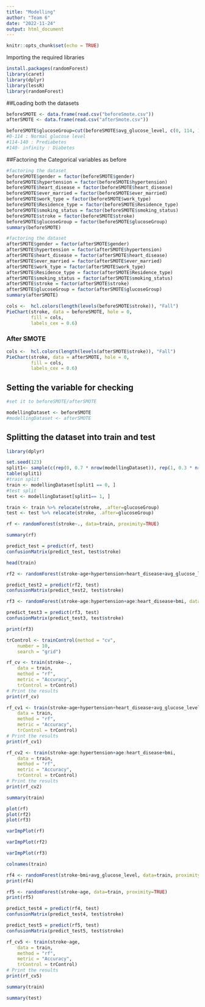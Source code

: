 ```yaml
---
title: "Modelling"
author: "Team 6"
date: "2022-11-24"
output: html_document
---
```


```r
knitr::opts_chunk$set(echo = TRUE)
```

Importing the required libraries
```r
install.packages(randomForest)
library(caret)
library(dplyr)
library(lessR)
library(randomForest)
```


##Loading both the datasets 
```r
beforeSMOTE <- data.frame(read.csv("beforeSmote.csv"))
afterSMOTE <- data.frame(read.csv("afterSmote.csv"))

```

```r
beforeSMOTE$glucoseGroup=cut(beforeSMOTE$avg_glucose_level, c(0, 114, 140, Inf), c("Normal", "Prediabetes", "Diabetes"), include.lowest=TRUE)
#0-114 : Normal glucose level
#114-140 : Prediabetes
#140- infinity : Diabetes 
```



##Factoring the Categorical variables as before 
```r
#factoring the dataset
beforeSMOTE$gender = factor(beforeSMOTE$gender)
beforeSMOTE$hypertension = factor(beforeSMOTE$hypertension)
beforeSMOTE$heart_disease = factor(beforeSMOTE$heart_disease)
beforeSMOTE$ever_married = factor(beforeSMOTE$ever_married)
beforeSMOTE$work_type = factor(beforeSMOTE$work_type)
beforeSMOTE$Residence_type = factor(beforeSMOTE$Residence_type)
beforeSMOTE$smoking_status = factor(beforeSMOTE$smoking_status)
beforeSMOTE$stroke = factor(beforeSMOTE$stroke)
beforeSMOTE$glucoseGroup = factor(beforeSMOTE$glucoseGroup)
summary(beforeSMOTE)

#factoring the dataset
afterSMOTE$gender = factor(afterSMOTE$gender)
afterSMOTE$hypertension = factor(afterSMOTE$hypertension)
afterSMOTE$heart_disease = factor(afterSMOTE$heart_disease)
afterSMOTE$ever_married = factor(afterSMOTE$ever_married)
afterSMOTE$work_type = factor(afterSMOTE$work_type)
afterSMOTE$Residence_type = factor(afterSMOTE$Residence_type)
afterSMOTE$smoking_status = factor(afterSMOTE$smoking_status)
afterSMOTE$stroke = factor(afterSMOTE$stroke)
afterSMOTE$glucoseGroup = factor(afterSMOTE$glucoseGroup)
summary(afterSMOTE)

cols <-  hcl.colors(length(levels(beforeSMOTE$stroke)), "Fall")
PieChart(stroke, data = beforeSMOTE, hole = 0,
         fill = cols,
         labels_cex = 0.6)
```

### After SMOTE
```r
cols <-  hcl.colors(length(levels(afterSMOTE$stroke)), "Fall")
PieChart(stroke, data = afterSMOTE, hole = 0,
         fill = cols,
         labels_cex = 0.6)
```


## Setting the variable for checking 
```r
#set it to beforeSMOTE/afterSMOTE

modellingDataset <- beforeSMOTE
#modellingDataset <- afterSMOTE
```


## Splitting the dataset into train and test 
```r
library(dplyr)

set.seed(123)  
split1<- sample(c(rep(0, 0.7 * nrow(modellingDataset)), rep(1, 0.3 * nrow(modellingDataset))))
table(split1) 
#train split
train <- modellingDataset[split1 == 0, ]
#test split
test <- modellingDataset[split1== 1, ] 

train <- train %>% relocate(stroke, .after=glucoseGroup)
test <- test %>% relocate(stroke, .after=glucoseGroup)
```

```r
rf <- randomForest(stroke~., data=train, proximity=TRUE)
```

```r
summary(rf)
```

```r
predict_test = predict(rf, test)
confusionMatrix(predict_test, test$stroke)
```
```r
head(train)
```

```r
rf2 <- randomForest(stroke~age+hypertension+heart_disease+avg_glucose_level, data=train, proximity=TRUE)
```

```r
predict_test2 = predict(rf2, test)
confusionMatrix(predict_test2, test$stroke)
```

```r
rf3 <- randomForest(stroke~age:hypertension+age:heart_disease+bmi, data=train, proximity=TRUE)
```

```r
predict_test3 = predict(rf3, test)
confusionMatrix(predict_test3, test$stroke)
```

```r
print(rf3)
```
```r
trControl <- trainControl(method = "cv",
    number = 10,
    search = "grid")
```

```r
rf_cv <- train(stroke~.,
    data = train,
    method = "rf",
    metric = "Accuracy",
    trControl = trControl)
# Print the results
print(rf_cv)

```


```r
rf_cv1 <- train(stroke~age+hypertension+heart_disease+avg_glucose_level,
    data = train,
    method = "rf",
    metric = "Accuracy",
    trControl = trControl)
# Print the results
print(rf_cv1)

```



```r
rf_cv2 <- train(stroke~age:hypertension+age:heart_disease+bmi,
    data = train,
    method = "rf",
    metric = "Accuracy",
    trControl = trControl)
# Print the results
print(rf_cv2)

```

```r
summary(train)
```


```r
plot(rf)
plot(rf2)
plot(rf3)
```

```r
varImpPlot(rf)
```
```r
varImpPlot(rf2)
```

```r
varImpPlot(rf3)
```
```r
colnames(train)
```



```r
rf4 <- randomForest(stroke~bmi+avg_glucose_level, data=train, proximity=TRUE)
print(rf4)
```

```r
rf5 <- randomForest(stroke~age, data=train, proximity=TRUE)
print(rf5)
```



```r
predict_test4 = predict(rf4, test)
confusionMatrix(predict_test4, test$stroke)
```

```r
predict_test5 = predict(rf5, test)
confusionMatrix(predict_test5, test$stroke)
```


```r
rf_cv5 <- train(stroke~age,
    data = train,
    method = "rf",
    metric = "Accuracy",
    trControl = trControl)
# Print the results
print(rf_cv5)

```


```r
summary(train)
```
```r
summary(test)
```



















